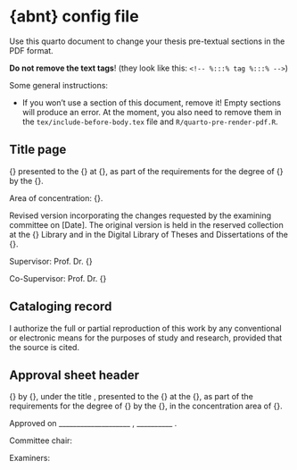 # {abnt} config file

Use this quarto document to change your thesis pre-textual sections in the PDF format.

__Do not remove the text tags__! (they look like this: `<!-- %:::% tag %:::% -->`)

Some general instructions:

* If you won't use a section of this document, remove it! Empty sections will produce an error. At the moment, you also need to remove them in the `tex/include-before-body.tex` file and `R/quarto-pre-render-pdf.R`.

## Title page

<!-- %:::% title-page body begin %:::% -->
{\imprimirtipotrabalho} presented to the {\imprimirescola} at {\imprimiruniversidade}, as part of the requirements for the degree of {\imprimirtituloacademico} by the {\imprimirprograma}.
\tinyskip

Area of concentration: {\imprimirareadeconcentracao}.
\tinyskip

Revised version incorporating the changes requested by the examining committee on [Date]. The original version is held in the reserved collection at the {\imprimirescola} Library and in the Digital Library of Theses and Dissertations of the {\imprimiruniversidade}.
\tinyskip

Supervisor: Prof. Dr. {\imprimirorientador}
\vspace{0.25\baselineskip}

Co-Supervisor: Prof. Dr. {\imprimircoorientador}
<!-- %:::% title-page body end %:::% -->

## Cataloging record

<!-- %:::% cataloging-record body begin %:::% -->
I authorize the full or partial reproduction of this work by any conventional or electronic means for the purposes of study and research, provided that the source is cited.
\ABNTEXfontereduzida
\vfill

\begin{center}
Cataloging in publication

Library

[Library name]
\medskip

\setlength{\fboxsep}{1cm}
\fbox{\begin{minipage}[c][7.5cm]{12.5cm}
[Author's surname], [Author's forename(s)]
\smallskip

\hspace{0.5cm} {\imprimirtitulo}  / {\imprimirautor}; supervisor, {\imprimirorientador}; co-supervisor {\imprimircoorientador}. {\imprimirlocal}, {\imprimirdata}
\smallskip

{\thelastpage}p. : il
\smallskip

\hspace{0.5cm} {\imprimirtipotrabalho} (\imprimirtituloacademico) -- {\imprimirprograma}, {\imprimirescola}, {\imprimiruniversidade}, {\imprimirdata}.
\smallskip

\hspace{0.5cm} {\imprimirnotadeversao}
\smallskip

\hspace{0.5cm} 1. [Subject A]. 2. [Subject B]. 3. [Subject C]. I. [Supervisor's surname], [Supervisor's forename(s)], super. II. [Co-supervisor's surname], [Co-supervisor's forename(s)] co-super. III. Title.
\end{minipage}}
\end{center}
<!-- %:::% cataloging-record body end %:::% -->

## Approval sheet header

<!-- %:::% approval-sheet body begin %:::% -->
{\imprimirtipotrabalho} by {\imprimirautor}, under the title \textbf{\imprimirtitulo}, presented to the {\imprimirescola} at the {\imprimiruniversidade}, as part of the requirements for the degree of {\imprimirtituloacademico} by the {\imprimirprograma}, in the concentration area of {\imprimirareadeconcentracao}.
\vspace{1.5cm}

Approved on \_\_\_\_\_\_\_\_\_\_\_\_\_\_\_\_\_\_\_\_ , \_\_\_\_\_\_\_\_\_\_ .
\vspace{1.5cm}

\begin{center}
  Examination committee
\end{center}
\vspace{0.5cm}

Committee chair:
\vspace{0.25cm}

\renewcommand{\arraystretch}{2}
\setlength{\arrayrulewidth}{0pt}
\setlength{\tabcolsep}{0cm}
\begin{tabular}{m{2cm} P{14cm}}
  Prof. Dr. & \_\_\_\_\_\_\_\_\_\_\_\_\_\_\_\_\_\_\_\_\_\_\_\_\_\_\_\_\_\_\_\_\_\_\_\_\_\_\_\_\_\_\_\_\_\_\_\_\_\_\_\_\_\_\_ \\
  Institution & \_\_\_\_\_\_\_\_\_\_\_\_\_\_\_\_\_\_\_\_\_\_\_\_\_\_\_\_\_\_\_\_\_\_\_\_\_\_\_\_\_\_\_\_\_\_\_\_\_\_\_\_\_\_\_ \\
\end{tabular}
\vspace{1cm}

Examiners:
\vspace{0.25cm}

\begin{tabular}{m{2cm} P{14cm}}
  Prof. Dr. & \_\_\_\_\_\_\_\_\_\_\_\_\_\_\_\_\_\_\_\_\_\_\_\_\_\_\_\_\_\_\_\_\_\_\_\_\_\_\_\_\_\_\_\_\_\_\_\_\_\_\_\_\_\_\_ \\
  Institution & \_\_\_\_\_\_\_\_\_\_\_\_\_\_\_\_\_\_\_\_\_\_\_\_\_\_\_\_\_\_\_\_\_\_\_\_\_\_\_\_\_\_\_\_\_\_\_\_\_\_\_\_\_\_\_ \\
  Evaluation & \_\_\_\_\_\_\_\_\_\_\_\_\_\_\_\_\_\_\_\_\_\_\_\_\_\_\_\_\_\_\_\_\_\_\_\_\_\_\_\_\_\_\_\_\_\_\_\_\_\_\_\_\_\_\_ \\
\end{tabular}
\vspace{0.5cm}

\begin{tabular}{m{2cm} P{14cm}}
  Prof. Dr. & \_\_\_\_\_\_\_\_\_\_\_\_\_\_\_\_\_\_\_\_\_\_\_\_\_\_\_\_\_\_\_\_\_\_\_\_\_\_\_\_\_\_\_\_\_\_\_\_\_\_\_\_\_\_\_ \\
  Institution & \_\_\_\_\_\_\_\_\_\_\_\_\_\_\_\_\_\_\_\_\_\_\_\_\_\_\_\_\_\_\_\_\_\_\_\_\_\_\_\_\_\_\_\_\_\_\_\_\_\_\_\_\_\_\_ \\
  Evaluation & \_\_\_\_\_\_\_\_\_\_\_\_\_\_\_\_\_\_\_\_\_\_\_\_\_\_\_\_\_\_\_\_\_\_\_\_\_\_\_\_\_\_\_\_\_\_\_\_\_\_\_\_\_\_\_ \\
\end{tabular}
\vspace{0.5cm}

\begin{tabular}{m{2cm} P{14cm}}
  Prof. Dr. & \_\_\_\_\_\_\_\_\_\_\_\_\_\_\_\_\_\_\_\_\_\_\_\_\_\_\_\_\_\_\_\_\_\_\_\_\_\_\_\_\_\_\_\_\_\_\_\_\_\_\_\_\_\_\_ \\
  Institution & \_\_\_\_\_\_\_\_\_\_\_\_\_\_\_\_\_\_\_\_\_\_\_\_\_\_\_\_\_\_\_\_\_\_\_\_\_\_\_\_\_\_\_\_\_\_\_\_\_\_\_\_\_\_\_ \\
  Evaluation & \_\_\_\_\_\_\_\_\_\_\_\_\_\_\_\_\_\_\_\_\_\_\_\_\_\_\_\_\_\_\_\_\_\_\_\_\_\_\_\_\_\_\_\_\_\_\_\_\_\_\_\_\_\_\_ \\
\end{tabular}
<!-- %:::% approval-sheet body end %:::% -->
